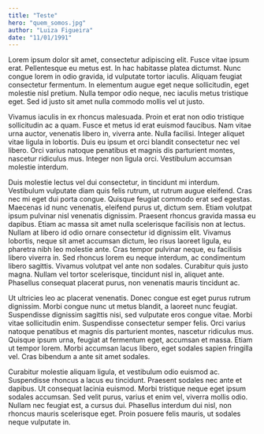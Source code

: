 ```yaml
---
title: "Teste"
hero: "quem_somos.jpg"
author: "Luiza Figueira"
date: "11/01/1991"
---
```




Lorem ipsum dolor sit amet, consectetur adipiscing elit. Fusce vitae ipsum erat. Pellentesque eu metus est. In hac habitasse platea dictumst. Nunc congue lorem in odio gravida, id vulputate tortor iaculis. Aliquam feugiat consectetur fermentum. In elementum augue eget neque sollicitudin, eget molestie nisl pretium. Nulla tempor odio neque, nec iaculis metus tristique eget. Sed id justo sit amet nulla commodo mollis vel ut justo.

Vivamus iaculis in ex rhoncus malesuada. Proin et erat non odio tristique sollicitudin ac a quam. Fusce et metus id erat euismod faucibus. Nam vitae urna auctor, venenatis libero in, viverra ante. Nulla facilisi. Integer aliquet vitae ligula in lobortis. Duis eu ipsum et orci blandit consectetur nec vel libero. Orci varius natoque penatibus et magnis dis parturient montes, nascetur ridiculus mus. Integer non ligula orci. Vestibulum accumsan molestie interdum.

Duis molestie lectus vel dui consectetur, in tincidunt mi interdum. Vestibulum vulputate diam quis felis rutrum, ut rutrum augue eleifend. Cras nec mi eget dui porta congue. Quisque feugiat commodo erat sed egestas. Maecenas id nunc venenatis, eleifend purus ut, dictum sem. Etiam volutpat ipsum pulvinar nisl venenatis dignissim. Praesent rhoncus gravida massa eu dapibus. Etiam ac massa sit amet nulla scelerisque facilisis non at lectus. Nullam at libero id odio ornare consectetur id dignissim elit. Vivamus lobortis, neque sit amet accumsan dictum, leo risus laoreet ligula, eu pharetra nibh leo molestie ante. Cras tempor pulvinar neque, eu facilisis libero viverra in. Sed rhoncus lorem eu neque interdum, ac condimentum libero sagittis. Vivamus volutpat vel ante non sodales. Curabitur quis justo magna. Nullam vel tortor scelerisque, tincidunt nisl in, aliquet ante. Phasellus consequat placerat purus, non venenatis mauris tincidunt ac.

Ut ultricies leo ac placerat venenatis. Donec congue est eget purus rutrum dignissim. Morbi congue nunc ut metus blandit, a laoreet nunc feugiat. Suspendisse dignissim sagittis nisi, sed vulputate eros congue vitae. Morbi vitae sollicitudin enim. Suspendisse consectetur semper felis. Orci varius natoque penatibus et magnis dis parturient montes, nascetur ridiculus mus. Quisque ipsum urna, feugiat at fermentum eget, accumsan et massa. Etiam ut tempor lorem. Morbi accumsan lacus libero, eget sodales sapien fringilla vel. Cras bibendum a ante sit amet sodales.

Curabitur molestie aliquam ligula, et vestibulum odio euismod ac. Suspendisse rhoncus a lacus eu tincidunt. Praesent sodales nec ante et dapibus. Ut consequat lacinia euismod. Morbi tristique neque eget ipsum sodales accumsan. Sed velit purus, varius et enim vel, viverra mollis odio. Nullam nec feugiat est, a cursus dui. Phasellus interdum dui nisl, non rhoncus mauris scelerisque eget. Proin posuere felis mauris, ut sodales neque vulputate in. 